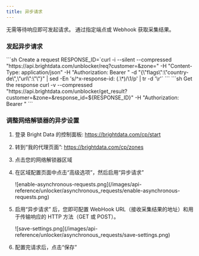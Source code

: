 ```yaml
---
title: 异步请求
---
```

无需等待响应即可发起请求。 通过指定端点或 Webhook 获取采集结果。

### 发起异步请求

<CodeGroup>
```sh Create a request
RESPONSE_ID=`curl -i --silent --compressed "https://api.brightdata.com/unblocker/req?customer=<Account ID>&zone=<zone_name>" -H "Content-Type: application/json" -H "Authorization: Bearer <API token>" -d "{\"flags\":\"country-de\",\"url\":\"<Target site>\"}" | sed -En 's/^x-response-id: (.\*)/\1/p' | tr -d '\r'`
```
```sh Get the response
curl -v --compressed "https://api.brightdata.com/unblocker/get_result?customer=<customer_id>&zone=<zone_name>&response_id=${RESPONSE_ID}" -H "Authorization: Bearer <API token>"
```
</CodeGroup>

### 调整网络解锁器的异步设置
1. 登录 Bright Data 的控制面板: https://brightdata.com/cp/start
2. 转到“我的代理页面”: https://brightdata.com/cp/zones
3. 点击您的网络解锁器区域
4. 在区域配置页面中点击“高级选项”，然后启用“异步请求”
    <Frame>
    ![enable-asynchronous-requests.png](/images/api-reference/unlocker/asynchronous_requests/enable-asynchronous-requests.png) 
    </Frame>

5. 启用“异步请求” 后，您即可配置 WebHook URL（接收采集结果的地址）和用于传输响应的 HTTP 方法（GET 或 POST）。
   <Frame>
    ![save-settings.png](/images/api-reference/unlocker/asynchronous_requests/save-settings.png)
   </Frame>

6. 配置完请求后，点击“保存”